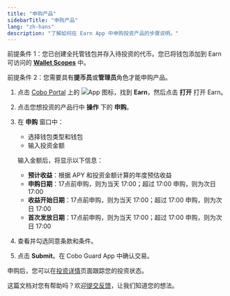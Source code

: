 ```yaml
---
title: "申购产品"
sidebarTitle: "申购产品"
lang: "zh-hans"
description: "了解如何在 Earn App 中申购投资产品的步骤说明。"
---
```


<Note>前提条件 1：您已创建全托管钱包并存入待投资的代币。您已将钱包添加到 Earn 可访问的 [**Wallet Scopes**](/cn/apps/app-settings) 中。</Note>

<Note>前提条件 2：您需要具有**提币员**或**管理员**角色才能申购产品。</Note>

1. 点击 [Cobo Portal](https://portal.cobo.com/login) 上的 <img src="/en/images/common/icon_apps.svg" className="icon" alt="App 图标"/>，找到 **Earn**，然后点击 **打开** 打开 Earn。

2. 点击您想投资的产品行中 **操作** 下的 **申购**。

3. 在 **申购** 窗口中：
   - 选择钱包类型和钱包
   - 输入投资金额
   
   输入金额后，将显示以下信息：
      - **预计收益**：根据 APY 和投资金额计算的年度预估收益
      - **申购日期**：17点前申购，则为当天 17:00；超过 17:00 申购，则为次日 17:00
      - **收益开始日期**：17点前申购，则为当天 17:00；超过 17:00 申购，则为次日 17:00
      - **首次发放日期**：17点前申购，则为当天 17:00；超过 17:00 申购，则为次日 17:00

4. 查看并勾选同意条款和条件。

5. 点击 **Submit**。在 Cobo Guard App 中确认交易。

申购后，您可以在[投资详情](/cn/apps/earn/view)页面跟踪您的投资状态。

<Tip>这篇文档对您有帮助吗？欢迎[提交反馈](https://forms.zohopublic.com/cobo/form/DocumentFeedbackForm/formperma/QvLOhxJv1_JMsJ-1dleZ8Itb_7rzN-LtgvsDdxosoVI?referrername=manuals)，让我们知道您的想法。</Tip>
